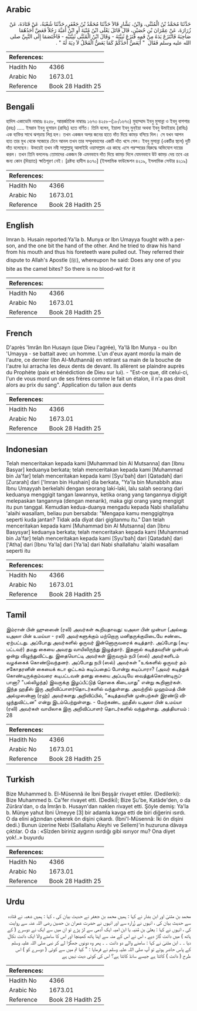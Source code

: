 ## Arabic


<div dir="rtl" lang="ar" style={{fontSize:'larger',backgroundColor:'#f8f9fa',padding:20}}>
حَدَّثَنَا مُحَمَّدُ بْنُ الْمُثَنَّى، وَابْنُ، بَشَّارٍ قَالاَ حَدَّثَنَا مُحَمَّدُ بْنُ جَعْفَرٍ، حَدَّثَنَا شُعْبَةُ، عَنْ قَتَادَةَ، عَنْ زُرَارَةَ، عَنْ عِمْرَانَ بْنِ حُصَيْنٍ، قَالَ قَاتَلَ يَعْلَى ابْنُ مُنْيَةَ أَوِ ابْنُ أُمَيَّةَ رَجُلاً فَعَضَّ أَحَدُهُمَا صَاحِبَهُ فَانْتَزَعَ يَدَهُ مِنْ فَمِهِ فَنَزَعَ ثَنِيَّتَهُ - وَقَالَ ابْنُ الْمُثَنَّى ثَنِيَّتَيْهِ - فَاخْتَصَمَا إِلَى النَّبِيِّ صلى الله عليه وسلم فَقَالَ ‏ "‏ أَيَعَضُّ أَحَدُكُمْ كَمَا يَعَضُّ الْفَحْلُ لاَ دِيَةَ لَهُ ‏"‏ ‏.‏
</div>
<div style={{backgroundColor:'#f8f9fa',padding:20, marginBottom: 10}}><table> <thead> <tr> <th>References:</th> <th></th> </tr> </thead> <tbody><tr><td>Hadith No</td><td>4366</td></tr><tr><td>Arabic No</td><td>1673.01</td></tr><tr><td>Reference</td><td>Book 28 Hadith 25</td></tr></tbody></table></div>

## Bengali


<div dir="ltr" lang="bn" style={{fontSize:'larger',backgroundColor:'#f8f9fa',padding:20}}>
হাদিস একাডেমি নাম্বারঃ ৪২৫৮, আন্তর্জাতিক নাম্বারঃ ১৬৭৩ ৪২৫৮-(১৮/১৬৭৩) মুহাম্মাদ ইবনু মুসান্না ও ইবনু বাশশার (রহঃ) ..... ইমরান ইবনু হুসায়ন (রাযিঃ) হতে বর্ণিত। তিনি বলেন, ইয়ালা ইবনু মুন্‌ইয়া অথবা ইবনু উমাইয়াহ (রাযিঃ) এক ব্যক্তির সাথে ঝগড়ায় লিপ্ত হল। তখন একজন অপর জনের হাতে দাঁত দিয়ে কামড় বসিয়ে দিল। সে যখন আপন হাত তার মুখ থেকে সজোরে টেনে আনল তখন তার সম্মুখভাগের একটি দাঁত খসে গেল। ইবনু মুসান্না (একটির স্থলে) দুটি দাঁত বলেছেন। উভয়েই তখন নবী সাল্লাল্লাহু আলাইহি ওয়াসাল্লাম এর কাছে এসে পরস্পরের বিরুদ্ধে অভিযোগ দায়ের করল। তখন তিনি বললেনঃ তোমাদের একজন কি এমনভাবে দাঁত দিয়ে কামড় দিলে যেমনভাবে উট কামড় দেয় তবে এর জন্য কোন (দিয়্যাত) ক্ষতিপূরণ নেই। [দ্রষ্টব্য হাদীস ৪৩৭০] (ইসলামিক ফাউন্ডেশন ৪২১৯, ইসলামিক সেন্টার ৪২১৯)
</div>
<div style={{backgroundColor:'#f8f9fa',padding:20, marginBottom: 10}}><table> <thead> <tr> <th>References:</th> <th></th> </tr> </thead> <tbody><tr><td>Hadith No</td><td>4366</td></tr><tr><td>Arabic No</td><td>1673.01</td></tr><tr><td>Reference</td><td>Book 28 Hadith 25</td></tr></tbody></table></div>

## English


<div dir="ltr" lang="en" style={{fontSize:'larger',backgroundColor:'#f8f9fa',padding:20}}>
Imran b. Husain reported:Ya'la b. Munya or Ibn Umayya fought with a person, and the one bit the hand of the other. And he tried to draw his hand from his mouth and thus his foreteeth ware pulled out. They referred their dispute to Allah's Apostle (ﷺ), whereupon he said: Does any one of you bite as the camel bites? So there is no blood-wit for it
</div>
<div style={{backgroundColor:'#f8f9fa',padding:20, marginBottom: 10}}><table> <thead> <tr> <th>References:</th> <th></th> </tr> </thead> <tbody><tr><td>Hadith No</td><td>4366</td></tr><tr><td>Arabic No</td><td>1673.01</td></tr><tr><td>Reference</td><td>Book 28 Hadith 25</td></tr></tbody></table></div>

## French


<div dir="ltr" lang="fr" style={{fontSize:'larger',backgroundColor:'#f8f9fa',padding:20}}>
D'après 'Imrân Ibn Husayn (que Dieu l'agrée), Ya'lâ Ibn Munya - ou Ibn 'Umayya - se battait avec un homme. L'un d'eux ayant mordu la main de l'autre, ce dernier (Ibn Al-Muthannâ) en retirant sa main de la bouche de l'autre lui arracha les deux dents de devant. Ils allèrent se plaindre auprès du Prophète (paix et bénédiction de Dieu sur lui). - "Est-ce que, dit celui-ci, l'un de vous mord un de ses frères comme le fait un étalon, il n'a pas droit alors au prix du sang". Application du talion aux dents
</div>
<div style={{backgroundColor:'#f8f9fa',padding:20, marginBottom: 10}}><table> <thead> <tr> <th>References:</th> <th></th> </tr> </thead> <tbody><tr><td>Hadith No</td><td>4366</td></tr><tr><td>Arabic No</td><td>1673.01</td></tr><tr><td>Reference</td><td>Book 28 Hadith 25</td></tr></tbody></table></div>

## Indonesian


<div dir="ltr" lang="id" style={{fontSize:'larger',backgroundColor:'#f8f9fa',padding:20}}>
Telah menceritakan kepada kami [Muhammad bin Al Mutsanna] dan [Ibnu Basyar] keduanya berkata; telah menceritakan kepada kami [Muhammad bin Ja'far] telah menceritakan kepada kami [Syu'bah] dari [Qatadah] dari [Zurarah] dari ['Imran bin Hushain] dia berkata, "Ya'la bin Munabbih atau Ibnu Umayyah berkelahi dengan seorang laki-laki, lalu salah seorang dari keduanya menggigit tangan lawannya, ketika orang yang tangannya digigit melepaskan tangannya (dengan menarik), maka gigi orang yang mengigit itu pun tanggal. Kemudian kedua-duanya mengadu kepada Nabi shallallahu 'alaihi wasallam, beliau pun bersabda: "Mengapa kamu menggigitnya seperti kuda jantan? Tidak ada diyat dari gigitanmu itu." Dan telah menceritakan kepada kami [Muhammad bin Al Mutsanna] dan [Ibnu Basysyar] keduanya berkata; telah menceritakan kepada kami [Muhammad bin Ja'far] telah menceritakan kepada kami [Syu'bah] dari [Qatadah] dari ['Atha] dari [Ibnu Ya'la] dari [Ya'la] dari Nabi shallallahu 'alaihi wasallam seperti itu
</div>
<div style={{backgroundColor:'#f8f9fa',padding:20, marginBottom: 10}}><table> <thead> <tr> <th>References:</th> <th></th> </tr> </thead> <tbody><tr><td>Hadith No</td><td>4366</td></tr><tr><td>Arabic No</td><td>1673.01</td></tr><tr><td>Reference</td><td>Book 28 Hadith 25</td></tr></tbody></table></div>

## Tamil


<div dir="ltr" lang="ta" style={{fontSize:'larger',backgroundColor:'#f8f9fa',padding:20}}>
இம்ரான் பின் ஹுஸைன் (ரலி) அவர்கள் கூறியதாவது: யஅலா பின் முன்யா (அல்லது யஅலா பின் உமய்யா - ரலி) அவர்களுக்கும் மற்றொரு மனிதருக்குமிடையே சண்டை ஏற்பட்டது. அப்போது அவர்களில் ஒருவர் இன்னொருவரைக் கடித்தார். அப்போது (கடிபட்டவர்) தமது கையை அவரது வாயிலிருந்து இழுத்தார். இதனால் கடித்தவரின் முன்பல் ஒன்று விழுந்துவிட்டது. இதையொட்டி அவர்கள் இருவரும் நபி (ஸல்) அவர்களிடம் வழக்கைக் கொண்டுவந்தனர். அப்போது நபி (ஸல்) அவர்கள் "உங்களில் ஒருவர் தம் சகோதரனின் கையைக் கடா ஒட்டகம் கடிப்பதைப் போன்று கடிப்பாரா? (அவர் கடித்துக் கொண்டிருக்கும்வரை கடிபட்டவன் தனது கையை அப்படியே வைத்துக்கொண்டிருப்பானா? "பல்லிழந்த) இவருக்கு இழப்பீட்டுத் தொகை கிடையாது" என்று கூறினார்கள். இந்த ஹதீஸ் இரு அறிவிப்பாளர்தொடர்களில் வந்துள்ளது. அவற்றில் முஹம்மத் பின் அல்முஸன்னா (ரஹ்) அவர்களது அறிவிப்பில், "கடித்தவரின் முன்பற்கள் இரண்டு விழுந்துவிட்டன" என்று இடம்பெற்றுள்ளது. - மேற்கண்ட ஹதீஸ் யஅலா பின் உமய்யா (ரலி) அவர்கள் வாயிலாக இரு அறிவிப்பாளர் தொடர்களில் வந்துள்ளது. அத்தியாயம் : 28
</div>
<div style={{backgroundColor:'#f8f9fa',padding:20, marginBottom: 10}}><table> <thead> <tr> <th>References:</th> <th></th> </tr> </thead> <tbody><tr><td>Hadith No</td><td>4366</td></tr><tr><td>Arabic No</td><td>1673.01</td></tr><tr><td>Reference</td><td>Book 28 Hadith 25</td></tr></tbody></table></div>

## Turkish


<div dir="ltr" lang="tr" style={{fontSize:'larger',backgroundColor:'#f8f9fa',padding:20}}>
Bize Muhammed b. El-Müsennâ ile İbni Beşşâr rivayet ettiler. (Dedilerki): Bize Muhammed b. Ca'fer rivayet etti. (Dediki); Bize Şu'be, Katâde'den, o da Zürâra'dan, o da İmrân b. Husayn'dan naklen rivayet etti. Şöyle demiş: Ya'la b. Münye yahut İbni Ümeyye [3] bir adamla kavga etti de biri diğerini ısırdı. O da elini ağzından çekerek ön dişini çıkardı. (İbni'l-Müsennâ: İki ön dişini dedi.) Bunun üzerine Nebi (Sallallahu Aleyhi ve Sellem)'in huzuruna dâvaya çıktılar. O da : «Sîzden biriniz aygırın ısırdığı gibi ısırıyor mu? Ona diyet yok!..» buyurdu
</div>
<div style={{backgroundColor:'#f8f9fa',padding:20, marginBottom: 10}}><table> <thead> <tr> <th>References:</th> <th></th> </tr> </thead> <tbody><tr><td>Hadith No</td><td>4366</td></tr><tr><td>Arabic No</td><td>1673.01</td></tr><tr><td>Reference</td><td>Book 28 Hadith 25</td></tr></tbody></table></div>

## Urdu


<div dir="rtl" lang="ur" style={{fontSize:'larger',backgroundColor:'#f8f9fa',padding:20}}>
محمد بن مثنیٰ اور ابن بشار نے کہا : ہمیں محمد بن جعفر نے حدیث بیان کی ، کہا : ہمیں شعبہ نے قتادہ سے حدیث بیان کی ، انہوں نے زُرارہ سے اور انہوں نے حضرت عمران بن حصین رضی اللہ عنہ سے روایت کی ، انہوں نے کہا : یعلیٰ بن مُنیہ یا ابن امیہ ایک آدمی سے لڑ پڑے تو ان میں سے ایک نے دوسرے ( کے ہاتھ ) میں دانت گاڑ دیے ، اس نے اس کے منہ سے اپنا ہاتھ کھینچا اور اس کا سامنے والا ایک دانت نکال دیا ۔ ۔ ابن مثنیٰ نے کہا : سامنے والے دو دانت ۔ ۔ پھر وہ دونوں جھگڑا لے کر نبی صلی اللہ علیہ وسلم کے پاس حاضر ہوئے تو آپ صلی اللہ علیہ وسلم نے فرمایا : " کیا تم میں سے کوئی ( دوسرے کو ) اس طرح ( دانت ) کاٹتا ہے جیسے سانڈ کاٹتا ہے؟ اس کی کوئی دیت نہیں ہے
</div>
<div style={{backgroundColor:'#f8f9fa',padding:20, marginBottom: 10}}><table> <thead> <tr> <th>References:</th> <th></th> </tr> </thead> <tbody><tr><td>Hadith No</td><td>4366</td></tr><tr><td>Arabic No</td><td>1673.01</td></tr><tr><td>Reference</td><td>Book 28 Hadith 25</td></tr></tbody></table></div>